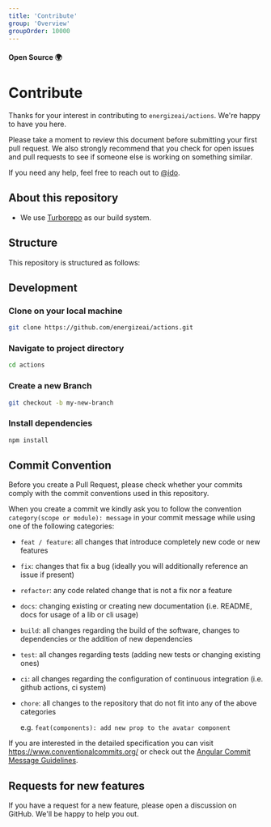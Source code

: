 ```yaml
---
title: 'Contribute'
group: 'Overview'
groupOrder: 10000
---
```


#### Open Source 🌍

# Contribute

Thanks for your interest in contributing to `energizeai/actions`. We're happy to have you here.

Please take a moment to review this document before submitting your first pull request. We also strongly recommend that you check for open issues and pull requests to see if someone else is working on something similar.

If you need any help, feel free to reach out to [@ido](https://twitter.com/ido_pesok).

## About this repository

- We use [Turborepo](https://turbo.build/repo) as our build system.

## Structure

This repository is structured as follows:

<Table
  data={{
    headers: ["Directory", "Description"],
    rows: [
      ["apps/ade", "The Actions Development Enviornment."],
      ["packages/ai-actions", "The source code for the AI Actions library."],
    ],
  }}
/>


## Development

### Clone on your local machine

```bash
git clone https://github.com/energizeai/actions.git
```

### Navigate to project directory

```bash
cd actions
```

### Create a new Branch

```bash
git checkout -b my-new-branch
```

### Install dependencies

```bash
npm install
```

## Commit Convention

Before you create a Pull Request, please check whether your commits comply with
the commit conventions used in this repository.

When you create a commit we kindly ask you to follow the convention
`category(scope or module): message` in your commit message while using one of
the following categories:

- `feat / feature`: all changes that introduce completely new code or new
  features
- `fix`: changes that fix a bug (ideally you will additionally reference an
  issue if present)
- `refactor`: any code related change that is not a fix nor a feature
- `docs`: changing existing or creating new documentation (i.e. README, docs for
  usage of a lib or cli usage)
- `build`: all changes regarding the build of the software, changes to
  dependencies or the addition of new dependencies
- `test`: all changes regarding tests (adding new tests or changing existing
  ones)
- `ci`: all changes regarding the configuration of continuous integration (i.e.
  github actions, ci system)
- `chore`: all changes to the repository that do not fit into any of the above
  categories

  e.g. `feat(components): add new prop to the avatar component`

If you are interested in the detailed specification you can visit
https://www.conventionalcommits.org/ or check out the
[Angular Commit Message Guidelines](https://github.com/angular/angular/blob/22b96b9/CONTRIBUTING.md#-commit-message-guidelines).

## Requests for new features

If you have a request for a new feature, please open a discussion on GitHub. We'll be happy to help you out.
